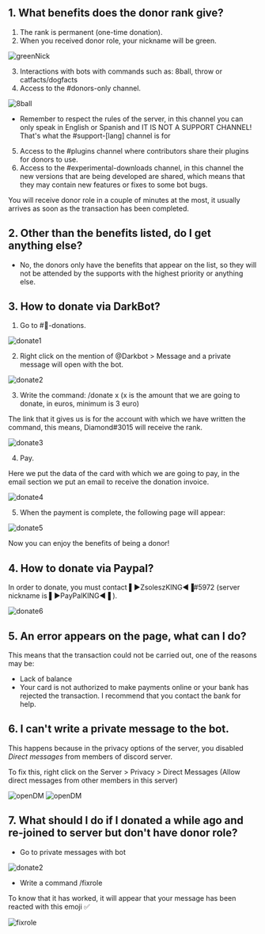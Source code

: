 ## 1. What benefits does the donor rank give?

1. The rank is permanent (one-time donation).
2. When you received donor role, your nickname will be green.

![greenNick](public/greenNick.png)

3. Interactions with bots with commands such as: 8ball, throw or catfacts/dogfacts
4. Access to the #donors-only channel.

![8ball](public/8ball.png)

- Remember to respect the rules of the server, in this channel you can only speak in English or Spanish and IT IS NOT A SUPPORT CHANNEL! That's what the #support-[lang] channel is for

5. Access to the #plugins channel where contributors share their plugins for donors to use.
6. Access to the #experimental-downloads channel, in this channel the new versions that are being developed are shared, which means that they may contain new features or fixes to some bot bugs.

You will receive donor role in a couple of minutes at the most, it usually arrives as soon as the transaction has been completed.

## 2. Other than the benefits listed, do I get anything else?

- No, the donors only have the benefits that appear on the list, so they will not be attended by the supports with the highest priority or anything else.

## 3. How to donate via DarkBot?

1. Go to #🏧-donations.

![donate1](public/donate1.png)

2. Right click on the mention of @Darkbot > Message and a private message will open with the bot.

![donate2](public/donate2.gif)

3. Write the command: /donate x  (x is the amount that we are going to donate, in euros, minimum is 3 euro)

The link that it gives us is for the account with which we have written the command, this means, Diamond#3015 will receive the rank.

![donate3](public/donate3.gif)

4. Pay.

Here we put the data of the card with which we are going to pay, in the email section we put an email to receive the donation invoice.

![donate4](public/donate4.png)

5. When the payment is complete, the following page will appear:

![donate5](public/donate5.png)

Now you can enjoy the benefits of being a donor!

## 4. How to donate via Paypal?

In order to donate, you must contact ▌►ZsoleszKING◄▐#5972 (server nickname is ▌►PayPalKING◄▐ ).

![donate6](public/donate6.png)

## 5. An error appears on the page, what can I do?

This means that the transaction could not be carried out, one of the reasons may be:
- Lack of balance
- Your card is not authorized to make payments online or your bank has rejected the transaction. I recommend that you contact the bank for help.

## 6. I can't write a private message to the bot.

This happens because in the privacy options of the server, you disabled *Direct messages* from members of discord server.

To fix this, right click on the Server > Privacy > Direct Messages (Allow direct messages from other members in this server)

![openDM](public/openDM1.png)
![openDM](public/openDM2.png)

## 7. What should I do if I donated a while ago and re-joined to server but don't have donor role?

- Go to private messages with bot

![donate2](public/donate2.gif)

- Write a command /fixrole

To know that it has worked, it will appear that your message has been reacted with this emoji ✅

![fixrole](public/fixrole.png)
